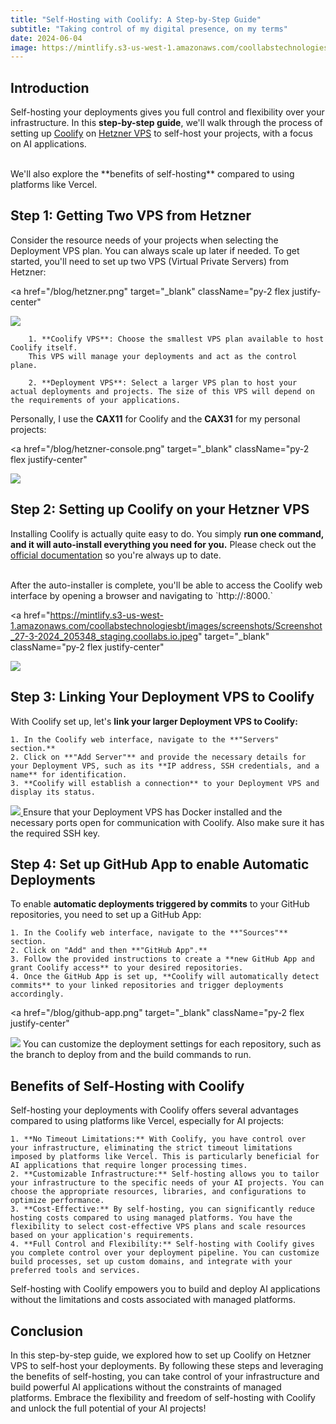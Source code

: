 ```yaml
---
title: "Self-Hosting with Coolify: A Step-by-Step Guide"
subtitle: "Taking control of my digital presence, on my terms"
date: 2024-06-04
image: https://mintlify.s3-us-west-1.amazonaws.com/coollabstechnologiesbt/images/screenshots/Screenshot_27-3-2024_205338_staging.coollabs.io.jpeg
---
```


## Introduction

Self-hosting your deployments gives you full control and flexibility over your infrastructure. In this **step-by-step guide**, we'll walk through the process of setting up [Coolify](https://coolify.io/) on [Hetzner VPS](https://www.hetzner.com/cloud/) to self-host your projects, with a focus on AI applications.

<br />
We'll also explore the **benefits of self-hosting** compared to using platforms like
Vercel.

## Step 1: Getting Two VPS from Hetzner

<Idea>
  Consider the resource needs of your projects when selecting the Deployment VPS
  plan. You can always scale up later if needed.
</Idea>
To get started, you'll need to set up two VPS (Virtual Private Servers) from Hetzner:

<a
  href="/blog/hetzner.png"
  target="_blank"
  className="py-2 flex justify-center"
>
  <img src="/blog/hetzner.png" className="rounded-xl w-3/4" />
</a>

        1. **Coolify VPS**: Choose the smallest VPS plan available to host Coolify itself.
        This VPS will manage your deployments and act as the control plane.

        2. **Deployment VPS**: Select a larger VPS plan to host your actual deployments and projects. The size of this VPS will depend on the requirements of your applications.

Personally, I use the **CAX11** for Coolify and the **CAX31** for my personal projects:

<a
  href="/blog/hetzner-console.png"
  target="_blank"
  className="py-2 flex justify-center"
>
  <img src="/blog/hetzner-console.png" className="rounded-xl w-3/4" />
</a>

## Step 2: Setting up Coolify on your Hetzner VPS

Installing Coolify is actually quite easy to do. You simply **run one command, and it will auto-install everything you need for you.** Please check out the [official documentation](https://coolify.io/docs/installation) so you're always up to date.

<br />
After the auto-installer is complete, you'll be able to access the Coolify web interface by opening a browser and navigating to `http://<your-coolify-vps-ip>:8000.`

<a
  href="https://mintlify.s3-us-west-1.amazonaws.com/coollabstechnologiesbt/images/screenshots/Screenshot_27-3-2024_205348_staging.coollabs.io.jpeg"
  target="_blank"
  className="py-2 flex justify-center"
>
  <img
    src="https://mintlify.s3-us-west-1.amazonaws.com/coollabstechnologiesbt/images/screenshots/Screenshot_27-3-2024_205348_staging.coollabs.io.jpeg"
    className="rounded-xl w-3/4"
  />
</a>

## Step 3: Linking Your Deployment VPS to Coolify

With Coolify set up, let's **link your larger Deployment VPS to Coolify:**

    1. In the Coolify web interface, navigate to the **"Servers" section.**
    2. Click on **"Add Server"** and provide the necessary details for your Deployment VPS, such as its **IP address, SSH credentials, and a name** for identification.
    3. **Coolify will establish a connection** to your Deployment VPS and display its status.

<a href="/blog/server.png" target="_blank" className="py-2 flex justify-center">
  <img src="/blog/server.png" className="rounded-xl w-3/4" />
</a>
<Info>
  Ensure that your Deployment VPS has Docker installed and the necessary ports
  open for communication with Coolify. Also make sure it has the required SSH
  key.
</Info>

## Step 4: Set up GitHub App to enable Automatic Deployments

To enable **automatic deployments triggered by commits** to your GitHub repositories, you need to set up a GitHub App:

    1. In the Coolify web interface, navigate to the **"Sources"** section.
    2. Click on "Add" and then **"GitHub App".**
    3. Follow the provided instructions to create a **new GitHub App and grant Coolify access** to your desired repositories.
    4. Once the GitHub App is set up, **Coolify will automatically detect commits** to your linked repositories and trigger deployments accordingly.

<a
  href="/blog/github-app.png"
  target="_blank"
  className="py-2 flex justify-center"
>
  <img src="/blog/github-app.png" className="rounded-xl w-3/4" />
</a>
<Idea>
  You can customize the deployment settings for each repository, such as the
  branch to deploy from and the build commands to run.
</Idea>

## Benefits of Self-Hosting with Coolify

Self-hosting your deployments with Coolify offers several advantages compared to using platforms like Vercel, especially for AI projects:

    1. **No Timeout Limitations:** With Coolify, you have control over your infrastructure, eliminating the strict timeout limitations imposed by platforms like Vercel. This is particularly beneficial for AI applications that require longer processing times.
    2. **Customizable Infrastructure:** Self-hosting allows you to tailor your infrastructure to the specific needs of your AI projects. You can choose the appropriate resources, libraries, and configurations to optimize performance.
    3. **Cost-Effective:** By self-hosting, you can significantly reduce hosting costs compared to using managed platforms. You have the flexibility to select cost-effective VPS plans and scale resources based on your application's requirements.
    4. **Full Control and Flexibility:** Self-hosting with Coolify gives you complete control over your deployment pipeline. You can customize build processes, set up custom domains, and integrate with your preferred tools and services.

<Info>
  Self-hosting with Coolify empowers you to build and deploy AI applications
  without the limitations and costs associated with managed platforms.
</Info>

## Conclusion

In this step-by-step guide, we explored how to set up Coolify on Hetzner VPS to self-host your deployments. By following these steps and leveraging the benefits of self-hosting, you can take control of your infrastructure and build powerful AI applications without the constraints of managed platforms.
Embrace the flexibility and freedom of self-hosting with Coolify and unlock the full potential of your AI projects!

<Card
  href="https://coolify.io/docs/getting-started"
  text="Get started with Coolify"
  subtext="Follow the official Coolify documentation for more detailed instructions and advanced configuration options."
/>
